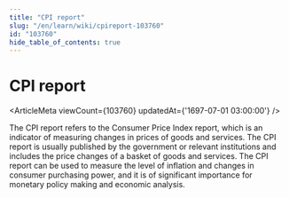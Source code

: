 ```yaml
---
title: "CPI report"
slug: "/en/learn/wiki/cpireport-103760"
id: "103760"
hide_table_of_contents: true
---
```



# CPI report

<ArticleMeta viewCount={103760} updatedAt={'1697-07-01 03:00:00'} />

The CPI report refers to the Consumer Price Index report, which is an indicator of measuring changes in prices of goods and services. The CPI report is usually published by the government or relevant institutions and includes the price changes of a basket of goods and services. The CPI report can be used to measure the level of inflation and changes in consumer purchasing power, and it is of significant importance for monetary policy making and economic analysis.
